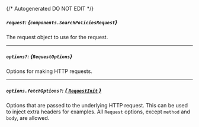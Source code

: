 {/* Autogenerated DO NOT EDIT  */}

##### `request`: *{`components.SearchPoliciesRequest`}*
The request object to use for the request.

<Collapsible openLabel={Labels.showProperties} closeLabel={Labels.hideProperties}>
  <SearchPoliciesRequest />
</Collapsible>

---
##### `options?`: *{`RequestOptions`}*
Options for making HTTP requests.

---
##### `options.fetchOptions?`: [*{ `RequestInit` }*](https://developer.mozilla.org/en-US/docs/Web/API/Request/Request#options)
Options that are passed to the underlying HTTP request. This can be used to inject extra headers for examples. All `Request` options, except `method` and `body`, are allowed.


